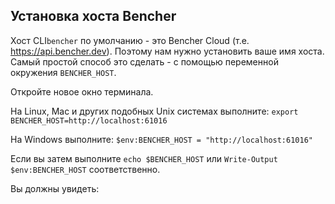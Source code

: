 
## Установка хоста Bencher

Хост CLI`bencher` по умолчанию - это Bencher Cloud (т.е. https://api.bencher.dev).
Поэтому нам нужно установить ваше имя хоста. Самый простой способ это сделать - с помощью переменной окружения `BENCHER_HOST`.

Откройте новое окно терминала.

На Linux, Mac и других подобных Unix системах выполните: `export BENCHER_HOST=http://localhost:61016`

На Windows выполните: `$env:BENCHER_HOST = "http://localhost:61016"`

Если вы затем выполните `echo $BENCHER_HOST` или `Write-Output $env:BENCHER_HOST` соответственно.

Вы должны увидеть:

<DockerBencherHostOutput />
